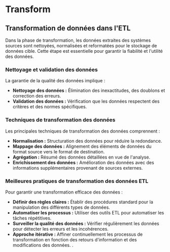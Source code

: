 # Transform

## Transformation de données dans l'ETL

Dans la phase de transformation, les données extraites des systèmes sources sont nettoyées, normalisées et reformatées pour le stockage de données cible. Cette étape est essentielle pour garantir la fiabilité et l'utilité des données.

### Nettoyage et validation des données

La garantie de la qualité des données implique :

- **Nettoyage des données :** Élimination des inexactitudes, des doublons et correction des erreurs.
- **Validation des données :** Vérification que les données respectent des critères et des normes spécifiques.

### Techniques de transformation des données

Les principales techniques de transformation des données comprennent :

- **Normalisation :** Structuration des données pour réduire la redondance.
- **Mappage des données :** Alignement des éléments de données du format source vers le format de destination.
- **Agrégation :** Résumé des données détaillées en vue de l'analyse.
- **Enrichissement des données :** Amélioration des données avec des informations supplémentaires provenant de sources externes.

### Meilleures pratiques de transformation des données ETL

Pour garantir une transformation efficace des données :

- **Définir des règles claires :** Établir des procédures standard pour la manipulation des différents types de données.
- **Automatiser les processus :** Utiliser des outils ETL pour automatiser les tâches répétitives.
- **Surveiller la qualité des données :** Vérifier régulièrement les données pour détecter les erreurs et les incohérences.
- **Approche itérative :** Affiner continuellement les processus de transformation en fonction des retours d'information et des modifications des données.
.